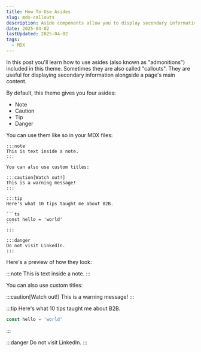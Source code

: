 ```yaml
---
title: How To Use Asides
slug: mdx-callouts
description: Aside components allow you to display secondary information
date: 2025-04-02
lastUpdated: 2025-04-02
tags:
  - MDX
---
```


In this post you'll learn how to use asides (also known as "admonitions") included in this theme. Sometimes they are also called "callouts". They are useful for displaying secondary information alongside a page's main content.

By default, this theme gives you four asides:

- Note
- Caution
- Tip
- Danger

You can use them like so in your MDX files:

````mdx
:::note
This is text inside a note.
:::

You can also use custom titles:

:::caution[Watch out!]
This is a warning message!
:::

:::tip
Here's what 10 tips taught me about B2B.

```ts
const hello = 'world'
```
:::

:::danger
Do not visit LinkedIn.
:::
````

Here's a preview of how they look:

:::note
This is text inside a note.
:::

You can also use custom titles:

:::caution[Watch out!]
This is a warning message!
:::

:::tip
Here's what 10 tips taught me about B2B.

```ts
const hello = 'world'
```
:::

:::danger
Do not visit LinkedIn.
:::
